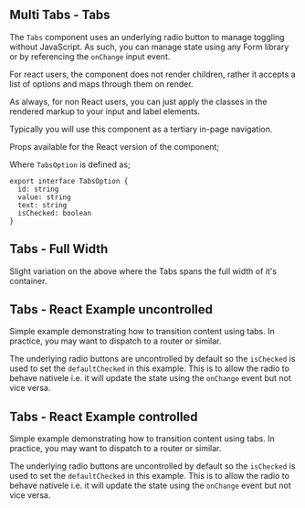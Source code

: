 
<Meta of={TabsStories} />

## Multi Tabs - Tabs

The `Tabs` component uses an underlying radio button to manage toggling without JavaScript. As such, you can manage state using any Form library or by referencing the `onChange` input event.

For react users, the component does not render children, rather it accepts a list of options and maps through them on render.

As always, for non React users, you can just apply the classes in the rendered markup to your input and label elements.

Typically you will use this component as a tertiary in-page navigation.

Props available for the React version of the component;

<ArgsTable of={Tabs} />

Where `TabsOption` is defined as;

```tsx
export interface TabsOption {
  id: string
  value: string
  text: string
  isChecked: boolean
}
```

<Canvas>
  <Story of={TabsStories.TabsDefault} />
</Canvas>

<RenderHtmlMarkup component="Tabs" story="Tabs - Default" />

## Tabs - Full Width

Slight variation on the above where the Tabs spans the full width of it's container.

<Canvas>
  <Story of={TabsStories.TabsFullWidth} />
</Canvas>

<RenderHtmlMarkup component="Tabs" story="Tabs - Full Width" />

## Tabs - React Example uncontrolled

Simple example demonstrating how to transition content using tabs. In practice, you may want to dispatch to a router or similar.

The underlying radio buttons are uncontrolled by default so the `isChecked` is used to set the `defaultChecked` in this example. This is to allow the radio to behave nativele i.e. it will update the state using the `onChange` event but not vice versa.

<Canvas>
  <Story of={TabsStories.TabsReactExampleUncontrolled} />
</Canvas>

<RenderHtmlMarkup component="Tabs" story="Tabs - React Example uncontrolled" />

## Tabs - React Example controlled

Simple example demonstrating how to transition content using tabs. In practice, you may want to dispatch to a router or similar.

The underlying radio buttons are uncontrolled by default so the `isChecked` is used to set the `defaultChecked` in this example. This is to allow the radio to behave nativele i.e. it will update the state using the `onChange` event but not vice versa.

<Canvas>
  <Story of={TabsStories.TabsReactExampleControlled} />
</Canvas>

<RenderHtmlMarkup component="Tabs" story="Tabs - React Example controlled" />
